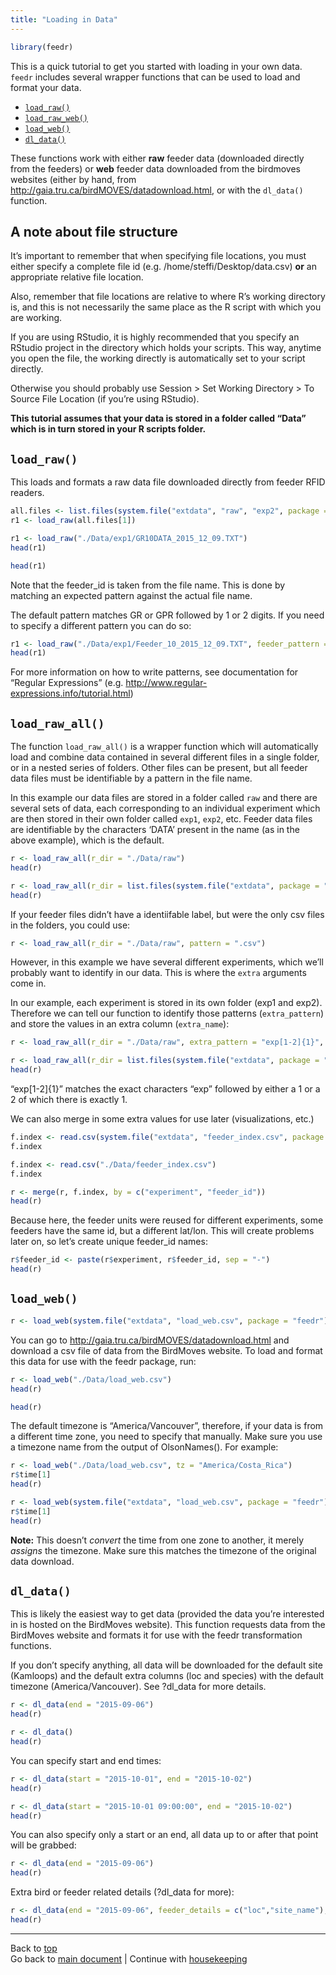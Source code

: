 ```yaml
---
title: "Loading in Data"
---
```

<a id = "top"></a>

```r
library(feedr)
```

This is a quick tutorial to get you started with loading in your own data. `feedr` includes several wrapper functions that can be used to load and format your data.

- [`load_raw()`](#loadraw)
- [`load_raw_web()`](#loadrawall)
- [`load_web()`](#loadweb)
- [`dl_data()`](#dldata)

These functions work with either __raw__ feeder data (downloaded directly from the feeders) or __web__ feeder data downloaded from the birdmoves websites (either by hand, from <http://gaia.tru.ca/birdMOVES/datadownload.html>, or with the `dl_data()` function.


## A note about file structure

It's important to remember that when specifying file locations, you must either specify a complete file id (e.g. /home/steffi/Desktop/data.csv) __or__ an appropriate relative file location.

Also, remember that file locations are relative to where R's working directory is, and this is not necessarily the same place as the R script with which you are working.

If you are using RStudio, it is highly recommended that you specify an RStudio project in the directory which holds your scripts. This way, anytime you open the file, the working directly is automatically set to your script directly.

Otherwise you should probably use Session > Set Working Directory > To Source File Location (if you're using RStudio).

__This tutorial assumes that your data is stored in a folder called "Data" which is in turn stored in your R scripts folder.__

<a id="loadraw"></a>

## `load_raw()`

This loads and formats a raw data file downloaded directly from feeder RFID readers.

```r
all.files <- list.files(system.file("extdata", "raw", "exp2", package = "feedr"), full.names = T)
r1 <- load_raw(all.files[1])
```

```r
r1 <- load_raw("./Data/exp1/GR10DATA_2015_12_09.TXT")
head(r1)
```

```r
head(r1)
```

Note that the feeder_id is taken from the file name. This is done by matching an expected pattern against the actual file name.

The default pattern matches GR or GPR followed by 1 or 2 digits. If you need to specify a different pattern you can do so:

```r
r1 <- load_raw("./Data/exp1/Feeder_10_2015_12_09.TXT", feeder_pattern = "Feeder_[0-9]{2}")
head(r1)
```

For more information on how to write patterns, see documentation for "Regular Expressions" (e.g. <http://www.regular-expressions.info/tutorial.html>)

<a id="loadrawall"></a>

## `load_raw_all()`

The function `load_raw_all()` is a wrapper function which will automatically load and combine data contained in several different files in a single folder, or in a nested series of folders. Other files can be present, but all feeder data files must be identifiable by a pattern in the file name.

In this example our data files are stored in a folder called `raw` and there are several sets of data, each corresponding to an individual experiment which are then stored in their own folder called `exp1`, `exp2`, etc. Feeder data files are identifiable by the characters 'DATA' present in the name (as in the above example), which is the default.

```r
r <- load_raw_all(r_dir = "./Data/raw")
head(r)
```

```r
r <- load_raw_all(r_dir = list.files(system.file("extdata", package = "feedr"), pattern = "raw", full.names = T))
head(r)
```

If your feeder files didn't have a identiifable label, but were the only csv files in the folders, you could use:
```r
r <- load_raw_all(r_dir = "./Data/raw", pattern = ".csv")
```

However, in this example we have several different experiments, which we'll probably want to identify in our data. This is where the `extra` arguments come in.

In our example, each experiment is stored in its own folder (exp1 and exp2). Therefore we can tell our function to identify those patterns (`extra_pattern`) and store the values in an extra column (`extra_name`):

```r
r <- load_raw_all(r_dir = "./Data/raw", extra_pattern = "exp[1-2]{1}", extra_name = "experiment")
```

```r
r <- load_raw_all(r_dir = list.files(system.file("extdata", package = "feedr"), pattern = "raw", full.names = T), extra_pattern = "exp[1-9]{1}", extra_name = "experiment")
head(r)
```

"exp[1-2]{1}" matches the exact characters "exp" followed by either a 1 or a 2 of which there is exactly 1.

We can also merge in some extra values for use later (visualizations, etc.)

```r
f.index <- read.csv(system.file("extdata", "feeder_index.csv", package = "feedr"))
f.index
```

```r
f.index <- read.csv("./Data/feeder_index.csv")
f.index
```

```r
r <- merge(r, f.index, by = c("experiment", "feeder_id"))
head(r)
```

Because here, the feeder units were reused for different experiments, some feeders have the same id, but a different lat/lon. This will create problems later on, so let's create unique feeder_id names:

```r
r$feeder_id <- paste(r$experiment, r$feeder_id, sep = "-")
head(r)
```

<a id="loadweb"></a>

## `load_web()`

```r
r <- load_web(system.file("extdata", "load_web.csv", package = "feedr"))
```

You can go to <http://gaia.tru.ca/birdMOVES/datadownload.html> and download a csv file of data from the BirdMoves website. To load and format this data for use with the feedr package, run:

```r
r <- load_web("./Data/load_web.csv")
head(r)
```
```r
head(r)
```

The default timezone is "America/Vancouver", therefore, if your data is from a different time zone, you need to specify that manually. Make sure you use a timezone name from the output of OlsonNames(). For example:

```r
r <- load_web("./Data/load_web.csv", tz = "America/Costa_Rica")
r$time[1]
head(r)
```

```r
r <- load_web(system.file("extdata", "load_web.csv", package = "feedr"), tz = "America/Costa_Rica")
r$time[1]
head(r)
```

__Note:__ This doesn't _convert_ the time from one zone to another, it merely _assigns_ the timezone. Make sure this matches the timezone of the original data download.

<a id="dldata"></a>

## `dl_data()`

This is likely the easiest way to get data (provided the data you're interested in is hosted on the BirdMoves website). This function requests data from the BirdMoves website and formats it for use with the feedr transformation functions.

If you don't specify anything, all data will be downloaded for the default site (Kamloops) and the default extra columns (loc and species) with the default timezone (America/Vancouver). See ?dl_data for more details.

```r
r <- dl_data(end = "2015-09-06")
head(r)
```

```r
r <- dl_data()
head(r)
```

You can specify start and end times:

```r
r <- dl_data(start = "2015-10-01", end = "2015-10-02")
head(r)
```

```r
r <- dl_data(start = "2015-10-01 09:00:00", end = "2015-10-02")
head(r)
```

You can also specify only a start or an end, all data up to or after that point will be grabbed:

```r
r <- dl_data(end = "2015-09-06")
head(r)
```

Extra bird or feeder related details (?dl_data for more):

```r
r <- dl_data(end = "2015-09-06", feeder_details = c("loc","site_name"), bird_details = c("species", "age", "sex"))
head(r)
```

--------------------------
Back to [top](#top)  
Go back to [main document](feedr.html) | Continue with [housekeeping](housekeeping.html)

